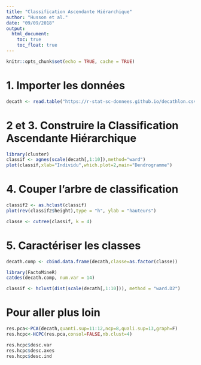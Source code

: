 ---
title: "Classification Ascendante Hiérarchique"
author: "Husson et al."
date: "09/09/2018"
output:
  html_document:
    toc: true
    toc_float: true 
---

```{r setup, include=FALSE}
knitr::opts_chunk$set(echo = TRUE, cache = TRUE)
```

# 1. Importer les données

```{r}
decath <- read.table("https://r-stat-sc-donnees.github.io/decathlon.csv", sep=";", dec=".", header=TRUE, row.names=1, check.names=FALSE)
```

# 2 et 3. Construire la Classification Ascendante Hiérarchique
```{r,message=FALSE,warning=FALSE}
library(cluster)
classif <- agnes(scale(decath[,1:10]),method="ward")
plot(classif,xlab="Individu",which.plot=2,main="Dendrogramme")
```

# 4. Couper l’arbre de classification

```{r,message=FALSE,warning=FALSE}
classif2 <- as.hclust(classif)
plot(rev(classif2$height),type = "h", ylab = "hauteurs")
```
```{r}
classe <- cutree(classif, k = 4)
```

# 5. Caractériser les classes

```{r,message=FALSE,warning=FALSE}
decath.comp <- cbind.data.frame(decath,classe=as.factor(classe))
```

```{r,message=FALSE,warning=FALSE}
library(FactoMineR)
catdes(decath.comp, num.var = 14)
```

```{r}
classif <- hclust(dist(scale(decath[,1:10])), method = "ward.D2")
```

# Pour aller plus loin

```{r}
res.pca<-PCA(decath,quanti.sup=11:12,ncp=8,quali.sup=13,graph=F)
res.hcpc<-HCPC(res.pca,consol=FALSE,nb.clust=4)
```

```{r}
res.hcpc$desc.var
res.hcpc$desc.axes
res.hcpc$desc.ind
```
